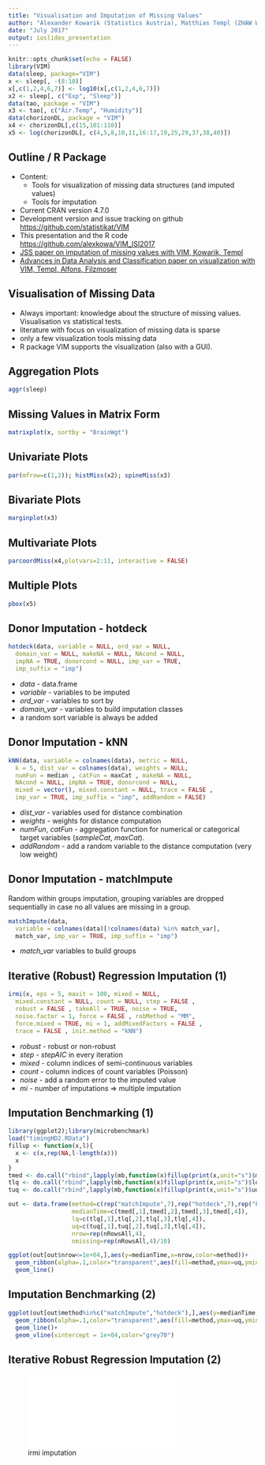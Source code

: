 ```yaml
---
title: "Visualisation and Imputation of Missing Values"
author: "Alexander Kowarik (Statistics Austria), Matthias Templ (ZHAW Winterthur)"
date: "July 2017"
output: ioslides_presentation
---
```


```r
knitr::opts_chunk$set(echo = FALSE)
library(VIM)
data(sleep, package="VIM")
x <- sleep[, -(8:10)]
x[,c(1,2,4,6,7)] <- log10(x[,c(1,2,4,6,7)])
x2 <- sleep[, c("Exp", "Sleep")]
data(tao, package = "VIM")
x3 <- tao[, c("Air.Temp", "Humidity")]
data(chorizonDL, package = "VIM")
x4 <- chorizonDL[,c(15,101:110)]
x5 <- log(chorizonDL[, c(4,5,8,10,11,16:17,19,25,29,37,38,40)])
```

## Outline / R Package
 - Content:
    - Tools for visualization of missing data structures (and imputed values)
    - Tools for imputation
 - Current CRAN version 4.7.0
 - Development version and issue tracking on github [https://github.com/statistikat/VIM](https://github.com/statistikat/VIM)
 - This presentation and the R code [https://github.com/alexkowa/VIM_ISI2017](https://github.com/alexkowa/VIM_ISI2017)
 - [JSS paper on imputation of missing values with VIM, Kowarik, Templ](https://www.jstatsoft.org/article/view/v074i07)
 - [Advances in Data Analysis and Classification paper on visualization with VIM, Templ, Alfons, Filzmoser](https://www.researchgate.net/publication/226283718_Exploring_incomplete_data_using_visualization_techniques)

## Visualisation of Missing Data
- Always important: knowledge about the structure of missing values. Visualisation vs statistical tests.
- literature with focus on visualization of missing data is sparse
- only a few visualization tools missing data
- R package VIM supports the visualization (also with a GUI).

## Aggregation Plots
```r
aggr(sleep)
```

## Missing Values in Matrix Form
```r
matrixplot(x, sortby = "BrainWgt")
```

## Univariate Plots
```r
par(mfrow=c(1,2)); histMiss(x2); spineMiss(x3)
```

## Bivariate Plots
```r
marginplot(x3)
```

## Multivariate Plots
```r
parcoordMiss(x4,plotvars=2:11, interactive = FALSE)
```

## Multiple Plots
```r
pbox(x5)
```


## Donor Imputation - hotdeck
```r
hotdeck(data, variable = NULL, ord_var = NULL,
  domain_var = NULL, makeNA = NULL, NAcond = NULL,
  impNA = TRUE, donorcond = NULL, imp_var = TRUE,
  imp_suffix = "imp")
```
 - *data* - data.frame
 - *variable* - variables to be imputed
 - *ord_var* - variables to sort by
 - *domain_var* - variables to build imputation classes
 - a random sort variable is always be added
 
## Donor Imputation - kNN
```r
kNN(data, variable = colnames(data), metric = NULL,
  k = 5, dist_var = colnames(data), weights = NULL,
  numFun = median , catFun = maxCat , makeNA = NULL,
  NAcond = NULL, impNA = TRUE, donorcond = NULL,
  mixed = vector(), mixed.constant = NULL, trace = FALSE ,
  imp_var = TRUE, imp_suffix = "imp", addRandom = FALSE)
```
 - *dist_var* - variables used for distance combination
 - *weights* - weights for distance computation
 - *numFun*, *catFun* - aggregation function for numerical or
categorical target variables (*sampleCat*, *maxCat*).
 - *addRandom* - add a random variable to the distance computation (very low weight)
 
## Donor Imputation - matchImpute
Random within groups imputation, grouping variables are dropped sequentially in case no all values are missing in a group.
```r
matchImpute(data,
  variable = colnames(data)[!colnames(data) %in% match_var],
  match_var, imp_var = TRUE, imp_suffix = "imp")
```
 - *match_var* variables to build groups
 
## Iterative (Robust) Regression Imputation (1)
```r
irmi(x, eps = 5, maxit = 100, mixed = NULL,
  mixed.constant = NULL, count = NULL, step = FALSE ,
  robust = FALSE , takeAll = TRUE, noise = TRUE,
  noise.factor = 1, force = FALSE , robMethod = "MM",
  force.mixed = TRUE, mi = 1, addMixedFactors = FALSE ,
  trace = FALSE , init.method = "kNN")
```
 - *robust* - robust or non-robust
 - *step* - *stepAIC* in every iteration
 - *mixed* - column indices of semi-continuous variables
 - *count* - column indices of count variables (Poisson)
 - *noise* - add a random error to the imputed value
 - *mi* - number of imputations $\Rightarrow$ multiple imputation

## Imputation Benchmarking (1)

```r
library(ggplot2);library(microbenchmark)
load("timingHD2.RData")
fillup <- function(x,l){
  x <- c(x,rep(NA,l-length(x)))
  x
}
tmed <- do.call("rbind",lapply(mb,function(x)fillup(print(x,unit="s")$median,4)))
tlq <- do.call("rbind",lapply(mb,function(x)fillup(print(x,unit="s")$lq,4)))
tuq <- do.call("rbind",lapply(mb,function(x)fillup(print(x,unit="s")$uq,4)))

out <- data.frame(method=c(rep("matchImpute",7),rep("hotdeck",7),rep("kNN",7),rep("irmi",7)),
                  medianTime=c(tmed[,1],tmed[,2],tmed[,3],tmed[,4]),
                  lq=c(tlq[,1],tlq[,2],tlq[,3],tlq[,4]),
                  uq=c(tuq[,1],tuq[,2],tuq[,3],tlq[,4]),
                  nrow=rep(nRowsAll,4),
                  nmissing=rep(nRowsAll,4)/10)

ggplot(out[out$nrow<=1e+04,],aes(y=medianTime,x=nrow,color=method))+
  geom_ribbon(alpha=.1,color="transparent",aes(fill=method,ymax=uq,ymin=lq))+
  geom_line()
```

## Imputation Benchmarking (2)

```r
ggplot(out[out$method%in%c("matchImpute","hotdeck"),],aes(y=medianTime,x=nrow,color=method))+
  geom_ribbon(alpha=.1,color="transparent",aes(fill=method,ymax=uq,ymin=lq))+
  geom_line()+
  geom_vline(xintercept = 1e+04,color="grey70")
```

## Iterative Robust Regression Imputation (2)
 ![irmi imputation](cont-semi-impr-cla.pdf "irmi imputation")

